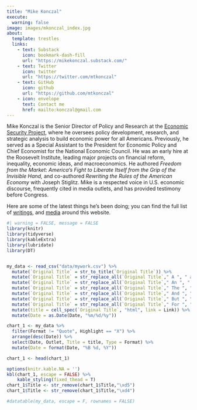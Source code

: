 ```yaml
---
title: "Mike Konczal"
execute:
  warning: false
image: images/mkonczal_index.jpg
about:
  template: trestles
  links:
    - text: Substack
      icon: bookmark-dash-fill
      url: "https://mikekonczal.substack.com/"
    - text: Twitter
      icon: twitter
      url: "https://twitter.com/mtkonczal"
    - text: GitHub
      icon: github
      url: "https://github.com/mtkonczal"
    - icon: envelope
      text: Contact me
      href: mailto:konczal@gmail.com
---
```


Mike Konczal is the Senior Director of Policy and Research at the [Economic Security Project](https://www.economicsecurityproject.org/), where he oversees policy development, research, and strategic analysis to build economic power for all Americans. Previously, he served as a Special Assistant to the President for Economic Policy and Chief Economist for the National Economic Council. He was an early hire at the Roosevelt Institute, leading major projects on financial reform, inequality, economic ideas, and macroeconomics. He authored *Freedom from the Market: America's Fight to Liberate Itself from the Grip of the Invisible Hand,* and co-authored *Rewriting the Rules of the American Economy* with Joseph Stiglitz. Mike is a respected voice in U.S. economic discourse, frequently cited in media outlets, and has provided testimony before Congress.

Here are some of the latest things he's been doing; you can find the full list of [writings](https://www.mikekonczal.com/writings.html), and [media](https://www.mikekonczal.com/appearances.html) around this website.

```r
#| warning = FALSE, message = FALSE
library(knitr)
library(tidyverse)
library(kableExtra)
library(lubridate)
library(DT)


my_data <- read_csv("data/mywork.csv") %>%
  mutate(`Original Title` = str_to_title(`Original Title`)) %>%
  mutate(`Original Title` = str_replace_all(`Original Title`," A ", " a ")) %>%
  mutate(`Original Title` = str_replace_all(`Original Title`," An ", " an ")) %>%
  mutate(`Original Title` = str_replace_all(`Original Title`," The ", " the ")) %>%
  mutate(`Original Title` = str_replace_all(`Original Title`," And ", " and ")) %>%
  mutate(`Original Title` = str_replace_all(`Original Title`," But ", " but ")) %>%
  mutate(`Original Title` = str_replace_all(`Original Title`," For ", " for ")) %>%
  mutate(title = cell_spec(`Original Title`, "html", link = Link)) %>%
  mutate(Date = as.Date(Date, "%m/%d/%y"))

chart_1 <- my_data %>%
  filter(Format != "Quote", Highlight == "X") %>%
  arrange(desc(Date)) %>%
  select(Date, Outlet, Title = title, Type = Format) %>%
  mutate(Date = format(Date, "%B %d, %Y"))

chart_1 <- head(chart_1)

options(knitr.kable.NA = '')
kbl(chart_1, escape = FALSE) %>%
    kable_styling(fixed_thead = T)
chart_1$Title <- str_remove(chart_1$Title,"\xd5")
chart_1$Title <- str_remove(chart_1$Title,"\xd4")

#datatable(my_data, escape = F, rownames = FALSE)
```
